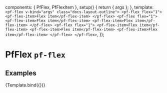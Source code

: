 

  components: { PfFlex, PfFlexItem },
  setup() {
    return { args };
  },
  template: `
    <pf-flex v-bind="args" class="docs-layout-outline">
      <pf-flex flex="1">
        <pf-flex-item>Flex item</pf-flex-item>
      </pf-flex>
      <pf-flex flex="1">
        <pf-flex-item>Flex item</pf-flex-item>
        <pf-flex-item>Flex item</pf-flex-item>
      </pf-flex>
      <pf-flex flex="1">
        <pf-flex-item>Flex item</pf-flex-item>
        <pf-flex-item>Flex item</pf-flex-item>
        <pf-flex-item>Flex item</pf-flex-item>
      </pf-flex>
    </pf-flex>
  `,
});


<Meta title="Layouts/Flex" component={PfFlex} subcomponents={{PfFlexItem}} />

# PfFlex `pf-flex`

## Examples

<Canvas>
  <Story name="Flex">
    {Template.bind({})}
  </Story>
</Canvas>

<ArgsTable story="Flex" />
